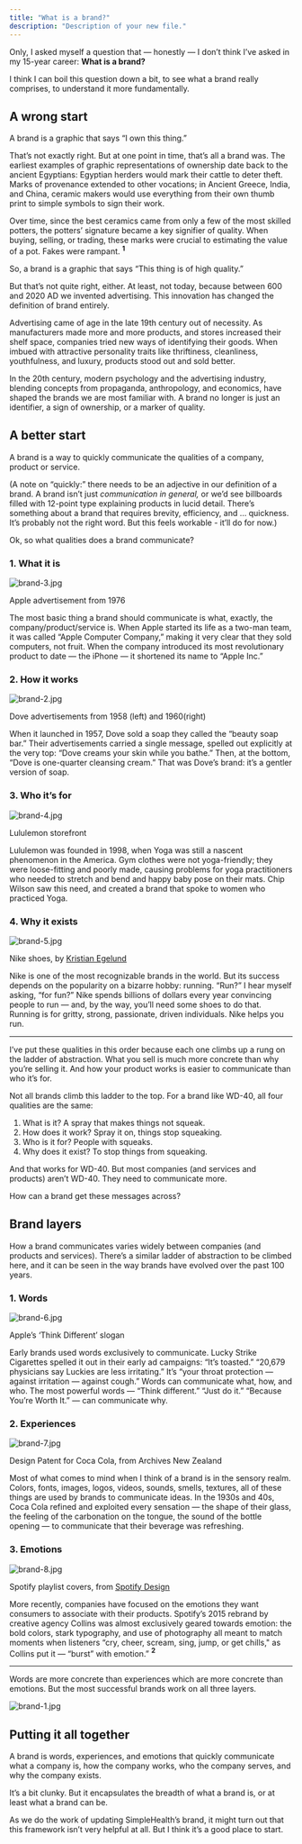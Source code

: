 ```yaml
---
title: "What is a brand?"
description: "Description of your new file."
---
```


Only, I asked myself a question that — honestly — I don’t think I’ve asked in my 15-year career: **What is a brand?**

I think I can boil this question down a bit, to see what a brand really comprises, to understand it more fundamentally.

## A wrong start

A brand is a graphic that says “I own this thing.”

That’s not exactly right. But at one point in time, that’s all a brand was. The earliest examples of graphic representations of ownership date back to the ancient Egyptians: Egyptian herders would mark their cattle to deter theft. Marks of provenance extended to other vocations; in Ancient Greece, India, and China, ceramic makers would use everything from their own thumb print to simple symbols to sign their work.

Over time, since the best ceramics came from only a few of the most skilled potters, the potters’ signature became a key signifier of quality. When buying, selling, or trading, these marks were crucial to estimating the value of a pot. Fakes were rampant. **<sup>1</sup>**

So, a brand is a graphic that says “This thing is of high quality.”

But that’s not quite right, either. At least, not today, because between 600 and 2020 AD we invented advertising. This innovation has changed the definition of brand entirely.

Advertising came of age in the late 19th century out of necessity. As manufacturers made more and more products, and stores increased their shelf space, companies tried new ways of identifying their goods. When imbued with attractive personality traits like thriftiness, cleanliness, youthfulness, and luxury, products stood out and sold better.

In the 20th century, modern psychology and the advertising industry, blending concepts from propaganda, anthropology, and economics, have shaped the brands we are most familiar with. A brand no longer is just an identifier, a sign of ownership, or a marker of quality.

## A better start

A brand is a way to quickly communicate the qualities of a company, product or service.

(A note on “quickly:” there needs to be an adjective in our definition of a brand. A brand isn’t just _communication in general,_ or we’d see billboards filled with 12-point type explaining products in lucid detail. There’s something about a brand that requires brevity, efficiency, and … quickness. It’s probably not the right word. But this feels workable - it’ll do for now.)

Ok, so what qualities does a brand communicate?

### 1. What it is

![brand-3.jpg](/images/brand-3.jpg)

Apple advertisement from 1976

The most basic thing a brand should communicate is what, exactly, the company/product/service is. When Apple started its life as a two-man team, it was called “Apple Computer Company,” making it very clear that they sold computers, not fruit. When the company introduced its most revolutionary product to date — the iPhone — it shortened its name to “Apple Inc.”

### 2. How it works

![brand-2.jpg](/images/brand-2.jpg)

Dove advertisements from 1958 (left) and 1960(right)

When it launched in 1957, Dove sold a soap they called the “beauty soap bar.” Their advertisements carried a single message, spelled out explicitly at the very top: “Dove creams your skin while you bathe.” Then, at the bottom, “Dove is one-quarter cleansing cream.” That was Dove’s brand: it’s a gentler version of soap.

### 3. Who it’s for

![brand-4.jpg](/images/brand-4.jpg)

Lululemon storefront

Lululemon was founded in 1998, when Yoga was still a nascent phenomenon in the America. Gym clothes were not yoga-friendly; they were loose-fitting and poorly made, causing problems for yoga practitioners who needed to stretch and bend and happy baby pose on their mats. Chip Wilson saw this need, and created a brand that spoke to women who practiced Yoga.

### 4. Why it exists

![brand-5.jpg](/images/brand-5.jpg)

Nike shoes, by [<u>Kristian Egelund</u>](https://unsplash.com/@kristianegelund?utm_source=unsplash&utm_medium=referral&utm_content=creditCopyText)

Nike is one of the most recognizable brands in the world. But its success depends on the popularity on a bizarre hobby: running. “Run?” I hear myself asking, “for fun?” Nike spends billions of dollars every year convincing people to run — and, by the way, you’ll need some shoes to do that. Running is for gritty, strong, passionate, driven individuals. Nike helps you run.

---

I’ve put these qualities in this order because each one climbs up a rung on the ladder of abstraction. What you sell is much more concrete than why you’re selling it. And how your product works is easier to communicate than who it’s for.

Not all brands climb this ladder to the top. For a brand like WD-40, all four qualities are the same:

1. What is it? A spray that makes things not squeak.
2. How does it work? Spray it on, things stop squeaking.
3. Who is it for? People with squeaks.
4. Why does it exist? To stop things from squeaking.

And that works for WD-40. But most companies (and services and products) aren’t WD-40. They need to communicate more.

How can a brand get these messages across?

## Brand layers

How a brand communicates varies widely between companies (and products and services). There’s a similar ladder of abstraction to be climbed here, and it can be seen in the way brands have evolved over the past 100 years.

### 1. Words

![brand-6.jpg](/images/brand-6.jpg)

Apple’s ‘Think Different’ slogan

Early brands used words exclusively to communicate. Lucky Strike Cigarettes spelled it out in their early ad campaigns: “It’s toasted.” “20,679 physicians say Luckies are less irritating.” It’s “your throat protection — against irritation — against cough.” Words can communicate what, how, and who. The most powerful words — “Think different.” “Just do it.” “Because You’re Worth It.” — can communicate why.

### 2. Experiences

![brand-7.jpg](/images/brand-7.jpg)

Design Patent for Coca Cola, from Archives New Zealand

Most of what comes to mind when I think of a brand is in the sensory realm. Colors, fonts, images, logos, videos, sounds, smells, textures, all of these things are used by brands to communicate ideas. In the 1930s and 40s, Coca Cola refined and exploited every sensation — the shape of their glass, the feeling of the carbonation on the tongue, the sound of the bottle opening — to communicate that their beverage was refreshing.

### 3. Emotions

![brand-8.jpg](/images/brand-8.jpg)

Spotify playlist covers, from [<u>Spotify Design</u>](https://spotify.design/articles/2020-02-20/designing-for-belonging-why-image-localization-matters/)

More recently, companies have focused on the emotions they want consumers to associate with their products. Spotify’s 2015 rebrand by creative agency Collins was almost exclusively geared towards emotion: the bold colors, stark typography, and use of photography all meant to match moments when listeners “cry, cheer, scream, sing, jump, or get chills," as Collins put it — “burst” with emotion.” **<sup>2</sup>**

---

Words are more concrete than experiences which are more concrete than emotions. But the most successful brands work on all three layers.

![brand-1.jpg](/images/brand-1.jpg)

## Putting it all together

A brand is words, experiences, and emotions that quickly communicate what a company is, how the company works, who the company serves, and why the company exists.

It’s a bit clunky. But it encapsulates the breadth of what a brand is, or at least what a brand can be.

As we do the work of updating SimpleHealth’s brand, it might turn out that this framework isn’t very helpful at all. But I think it’s a good place to start.